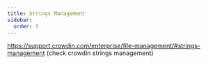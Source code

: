 ```yaml
---
title: Strings Management
sidebar:
  order: 3
---
```


https://support.crowdin.com/enterprise/file-management/#strings-management (check crowdin strings management)
